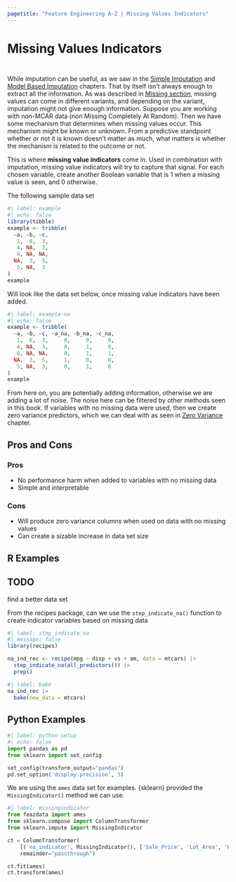 ```yaml
---
pagetitle: "Feature Engineering A-Z | Missing Values Indicators"
---
```


# Missing Values Indicators {#sec-missing-indicator}

::: {style="visibility: hidden; height: 0px;"}
## Missing Values Indicators
:::

While imputation can be useful, as we saw in the [Simple Imputation](@sec-missing-simple) and [Model Based Imputation](@sec-missing-model) chapters.
That by itself isn't always enough to extract all the information.
As was described in [Missing section](@sec-missing), missing values can come in different variants, and depending on the variant, imputation might not give enough information.
Suppose you are working with non-MCAR data (non Missing Completely At Random).
Then we have some mechanism that determines when missing values occur.
This mechanism might be known or unknown.
From a predictive standpoint whether or not it is known doesn't matter as much, what matters is whether the mechanism is related to the outcome or not.

This is where **missing value indicators** come in.
Used in combination with imputation, missing value indicators will try to capture that signal.
For each chosen variable, create another Boolean variable that is 1 when a missing value is seen, and 0 otherwise.

The following sample data set

```r
#| label: example
#| echo: false 
library(tibble)
example <- tribble(
  ~a, ~b, ~c,
   1,  6,  3,
   4, NA,  3,
   0, NA, NA,
  NA,  3,  5,
   5, NA,  3
)
example
```

Will look like the data set below, once missing value indicators have been added.

```r
#| label: example-na
#| echo: false
example <- tribble(
  ~a, ~b, ~c, ~a_na, ~b_na, ~c_na,
   1,  6,  3,     0,     0,     0,
   4, NA,  3,     0,     1,     0,
   0, NA, NA,     0,     1,     1,
  NA,  3,  5,     1,     0,     0,
   5, NA,  3,     0,     1,     0
)
example
```

From here on, you are potentially adding information, otherwise we are adding a lot of noise.
The noise here can be filtered by other methods seen in this book.
If variables with no missing data were used, then we create zero variance predictors, which we can deal with as seen in [Zero Variance](@sec-too-many-zv) chapter.

## Pros and Cons

### Pros

-   No performance harm when added to variables with no missing data
-   Simple and interpretable

### Cons

-   Will produce zero variance columns when used on data with no missing values
-   Can create a sizable increase in data set size

## R Examples

::: callout-caution
# TODO

find a better data set
:::

From the recipes package, can we use the `step_indicate_na()` function to create indicator variables based on missing data

```r
#| label: step_indicate_na
#| message: false
library(recipes)

na_ind_rec <- recipe(mpg ~ disp + vs + am, data = mtcars) |>
  step_indicate_na(all_predictors()) |>
  prep()
```

```r
#| label: bake
na_ind_rec |>
  bake(new_data = mtcars)
```

## Python Examples

```python
#| label: python-setup
#| echo: false
import pandas as pd
from sklearn import set_config

set_config(transform_output="pandas")
pd.set_option('display.precision', 3)
```

We are using the `ames` data set for examples.
{sklearn} provided the `MissingIndicator()` method we can use.

```python
#| label: missingindicator
from feazdata import ames
from sklearn.compose import ColumnTransformer
from sklearn.impute import MissingIndicator

ct = ColumnTransformer(
    [('na_indicator', MissingIndicator(), ['Sale_Price', 'Lot_Area', 'Wood_Deck_SF',  'Mas_Vnr_Area'])], 
    remainder="passthrough")

ct.fit(ames)
ct.transform(ames)
```
